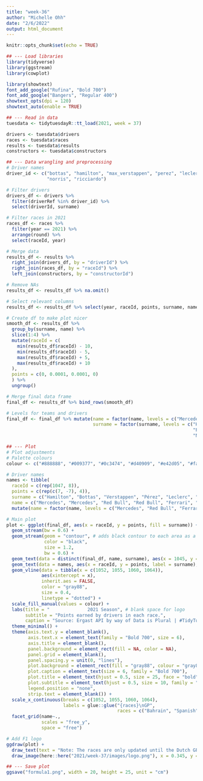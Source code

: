 ```yaml
---
title: "week-36"
author: "Michelle Ohh"
date: "2/6/2022"
output: html_document
---
```


```r
knitr::opts_chunk$set(echo = TRUE)
```

```r
## --- Load libraries
library(tidyverse)
library(ggstream)
library(cowplot)

library(showtext)
font_add_google("Rufina", "Bold 700")
font_add_google("Bangers", "Regular 400")
showtext_opts(dpi = 120)
showtext_auto(enable = TRUE)
```

```r
## --- Read in data
tuesdata <- tidytuesdayR::tt_load(2021, week = 37)

drivers <- tuesdata$drivers
races <- tuesdata$races
results <- tuesdata$results
constructors <- tuesdata$constructors
```

```r
## --- Data wrangling and preprocessing
# Driver names
driver_id <- c("bottas", "hamilton", "max_verstappen", "perez", "leclerc", "sainz", 
               "norris", "ricciardo")

# Filter drivers
drivers_df <- drivers %>% 
  filter(driverRef %in% driver_id) %>% 
  select(driverId, surname)

# Filter races in 2021
races_df <- races %>% 
  filter(year == 2021) %>% 
  arrange(round) %>% 
  select(raceId, year)

# Merge data
results_df <- results %>% 
  right_join(drivers_df, by = "driverId") %>% 
  right_join(races_df, by = "raceId") %>% 
  left_join(constructors, by = "constructorId")

# Remove NAs
results_df <- results_df %>% na.omit()

# Select relevant columns
results_df <- results_df %>% select(year, raceId, points, surname, name)

# Create df to make plot nicer
smooth_df <- results_df %>% 
  group_by(surname, name) %>% 
  slice(1:4) %>% 
  mutate(raceId = c(
    min(results_df$raceId) - 10,
    min(results_df$raceId) - 5,
    max(results_df$raceId) + 5,
    max(results_df$raceId) + 10
  ),
  points = c(0, 0.0001, 0.0001, 0)
  ) %>% 
  ungroup()

# Merge final data frame
final_df <- results_df %>% bind_rows(smooth_df)

# Levels for teams and drivers
final_df <- final_df %>% mutate(name = factor(name, levels = c("Mercedes", "Red Bull", "Ferrari", "McLaren")),
                                surname = factor(surname, levels = c("Hamilton", "Bottas", "Verstappen",
                                                                     "Pérez", "Leclerc", "Sainz",
                                                                     "Norris", "Ricciardo")))
```

```r
## --- Plot
# Plot adjustments
# Palette colours
colour <- c("#888888", "#009377", "#0c3474", "#d40909", "#e42d05", "#fae900", "#f49404", "#3e89bc")

# Driver names
names <- tibble(
  raceId = c(rep(1047, 8)),
  points = c(rep(c(7, -7), 4)),
  surname = c("Hamilton", "Bottas", "Verstappen", "Pérez", "Leclerc", "Sainz", "Norris", "Ricciardo"),
  name = c("Mercedes", "Mercedes", "Red Bull", "Red Bull", "Ferrari", "Ferrari", "McLaren", "McLaren")) %>% 
  mutate(name = factor(name, levels = c("Mercedes", "Red Bull", "Ferrari", "McLaren")))

# Main plot
plot <- ggplot(final_df, aes(x = raceId, y = points, fill = surname)) +
  geom_stream(bw = 0.6) +
  geom_stream(geom = "contour", # adds black contour to each area as a highlighting effect
              color = "black",
              size = 1.2, 
              bw = 0.6) +
  geom_text(data = distinct(final_df, name, surname), aes(x = 1045, y = 16, label = name), size = 7, family = "Regular 400") +
  geom_text(data = names, aes(x = raceId, y = points, label = surname), size = 3.5, family = "Bold 700") +
  geom_vline(data = tibble(x = c(1052, 1055, 1060, 1064)),
             aes(xintercept = x),
             inherit.aes = FALSE,
             color = "gray88",
             size = 0.4,
             linetype = "dotted") +
  scale_fill_manual(values = colour) +
  labs(title = "              2021 Season", # blank space for logo
       subtitle = "Points earned by drivers in each race.",
       caption = "Source: Ergast API by way of Data is Plural | #TidyTuesday Week 37") +
  theme_minimal() +
  theme(axis.text.y = element_blank(),
        axis.text.x = element_text(family = "Bold 700", size = 6),
        axis.title = element_blank(),
        panel.background = element_rect(fill = NA, color = NA),
        panel.grid = element_blank(),
        panel.spacing.y = unit(0, "lines"),
        plot.background = element_rect(fill = "gray88", colour = "gray88"),
        plot.caption = element_text(size = 6, family = "Bold 700"),
        plot.title = element_text(hjust = 0.5, size = 25, face = "bold", family = "Regular 400"),
        plot.subtitle = element_text(hjust = 0.5, size = 10, family = "Bold 700"),
        legend.position = "none",
        strip.text = element_blank()) + 
  scale_x_continuous(breaks = c(1052, 1055, 1060, 1064),
                     labels = glue::glue("{races}\nGP",
                                         races = c("Bahrain", "Spanish", "Austrian", "Dutch"))) +
  facet_grid(name~.,
             scales = "free_y",
             space = "free")

# Add F1 logo
ggdraw(plot) +
  draw_text(text = "Note: The races are only updated until the Dutch GP\n", x = 0.5, y = 0.933, size = 6, family = "Bold 700") +
  draw_image(here::here("2021/week-37/images/logo.png"), x = 0.345, y = 0.478, width = 0.12)

## --- Save plot
ggsave("formula1.png", width = 20, height = 25, unit = "cm")
```



